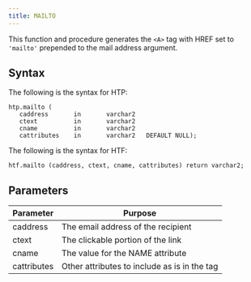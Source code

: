 ```yaml
---
title: MAILTO
---
```


This function and procedure generates the `<A>` tag with HREF set to `'mailto'` prepended to the mail address argument.

## Syntax

The following is the syntax for HTP:

```
htp.mailto (
   caddress       in       varchar2
   ctext          in       varchar2
   cname          in       varchar2
   cattributes    in       varchar2   DEFAULT NULL);
```

The following is the syntax for HTF:

```
htf.mailto (caddress, ctext, cname, cattributes) return varchar2;
```

## Parameters

| Parameter | Purpose  |
| --------- | -------- |
| caddress | The email address of the recipient |
| ctext | The clickable portion of the link |
| cname | The value for the NAME attribute |
| cattributes | Other attributes to include as is in the tag |
